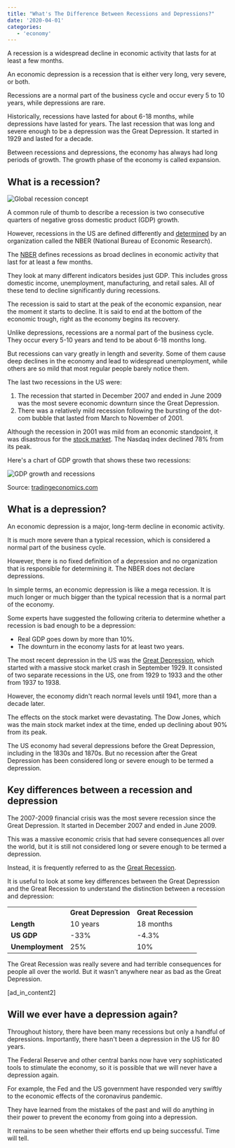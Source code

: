 ```yaml
---
title: "What's The Difference Between Recessions and Depressions?"
date: '2020-04-01'
categories:
   - 'economy'
---
```


A recession is a widespread decline in economic activity that lasts for at least a few months.

An economic depression is a recession that is either very long, very severe, or both.

Recessions are a normal part of the business cycle and occur every 5 to 10 years, while depressions are rare.

Historically, recessions have lasted for about 6-18 months, while depressions have lasted for years. The last recession that was long and severe enough to be a depression was the Great Depression. It started in 1929 and lasted for a decade.

Between recessions and depressions, the economy has always had long periods of growth. The growth phase of the economy is called expansion.

## What is a recession?

![Global recession concept](https://stockanalysis.com/wp-content/uploads/2020/04/global-recession-concept-1024x538.jpg)

A common rule of thumb to describe a recession is two consecutive quarters of negative gross domestic product (GDP) growth.

However, recessions in the US are defined differently and [determined](https://stockanalysis.com/who-determines-recessions/) by an organization called the NBER (National Bureau of Economic Research).

The [NBER](https://www.nber.org/) defines recessions as broad declines in economic activity that last for at least a few months.

They look at many different indicators besides just GDP. This includes gross domestic income, unemployment, manufacturing, and retail sales. All of these tend to decline significantly during recessions.

The recession is said to start at the peak of the economic expansion, near the moment it starts to decline. It is said to end at the bottom of the economic trough, right as the economy begins its recovery.

Unlike depressions, recessions are a normal part of the business cycle. They occur every 5-10 years and tend to be about 6-18 months long.

But recessions can vary greatly in length and severity. Some of them cause deep declines in the economy and lead to widespread unemployment, while others are so mild that most regular people barely notice them.

The last two recessions in the US were:

1. The recession that started in December 2007 and ended in June 2009 was the most severe economic downturn since the Great Depression.
2. There was a relatively mild recession following the bursting of the dot-com bubble that lasted from March to November of 2001.

Although the recession in 2001 was mild from an economic standpoint, it was disastrous for the [stock market](https://stockanalysis.com/stock-market-hours/). The Nasdaq index declined 78% from its peak.

Here's a chart of GDP growth that shows these two recessions:

![GDP growth and recessions](https://stockanalysis.com/wp-content/uploads/2020/04/gdp-growth-and-recessions-1024x439.png)

Source: [tradingeconomics.com](https://tradingeconomics.com/united-states/gdp-growth)

## What is a depression?

An economic depression is a major, long-term decline in economic activity.

It is much more severe than a typical recession, which is considered a normal part of the business cycle.

However, there is no fixed definition of a depression and no organization that is responsible for determining it. The NBER does not declare depressions.

In simple terms, an economic depression is like a mega recession. It is much longer or much bigger than the typical recession that is a normal part of the economy.

Some experts have suggested the following criteria to determine whether a recession is bad enough to be a depression:

-  Real GDP goes down by more than 10%.
-  The downturn in the economy lasts for at least two years.

The most recent depression in the US was the [Great Depression](https://en.wikipedia.org/wiki/Great_Depression), which started with a massive stock market crash in September 1929. It consisted of two separate recessions in the US, one from 1929 to 1933 and the other from 1937 to 1938.

However, the economy didn't reach normal levels until 1941, more than a decade later.

The effects on the stock market were devastating. The Dow Jones, which was the main stock market index at the time, ended up declining about 90% from its peak.

The US economy had several depressions before the Great Depression, including in the 1830s and 1870s. But no recession after the Great Depression has been considered long or severe enough to be termed a depression.

## Key differences between a recession and depression

The 2007-2009 financial crisis was the most severe recession since the Great Depression. It started in December 2007 and ended in June 2009.

This was a massive economic crisis that had severe consequences all over the world, but it is still not considered long or severe enough to be termed a depression.

Instead, it is frequently referred to as the [Great Recession](https://en.wikipedia.org/wiki/Great_Recession).

It is useful to look at some key differences between the Great Depression and the Great Recession to understand the distinction between a recession and depression:

<table>
	<tbody>
		<tr>
			<td></td>
			<td class="has-text-align-center" data-align="center">
				<strong>Great Depression</strong>
			</td>
			<td class="has-text-align-center" data-align="center">
				<strong>Great Recession</strong>
			</td>
		</tr>
		<tr>
			<td>
				<strong>Length</strong>
			</td>
			<td class="has-text-align-center" data-align="center">
				10 years
			</td>
			<td class="has-text-align-center" data-align="center">
				18 months
			</td>
		</tr>
		<tr>
			<td>
				<strong>US GDP</strong>
			</td>
			<td class="has-text-align-center" data-align="center">
				-33%
			</td>
			<td class="has-text-align-center" data-align="center">
				-4.3%
			</td>
		</tr>
		<tr>
			<td>
				<strong>Unemployment</strong>
			</td>
			<td class="has-text-align-center" data-align="center">
				25%
			</td>
			<td class="has-text-align-center" data-align="center">
				10%
			</td>
		</tr>
	</tbody>
</table>

The Great Recession was really severe and had terrible consequences for people all over the world. But it wasn't anywhere near as bad as the Great Depression.

\[ad_in_content2\]

## Will we ever have a depression again?

Throughout history, there have been many recessions but only a handful of depressions. Importantly, there hasn't been a depression in the US for 80 years.

The Federal Reserve and other central banks now have very sophisticated tools to stimulate the economy, so it is possible that we will never have a depression again.

For example, the Fed and the US government have responded very swiftly to the economic effects of the coronavirus pandemic.

They have learned from the mistakes of the past and will do anything in their power to prevent the economy from going into a depression.

It remains to be seen whether their efforts end up being successful. Time will tell.
